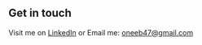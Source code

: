 ## Get in touch

Visit me on [LinkedIn](https://www.linkedin.com/in/oneeb-aamer) or Email me: oneeb47@gmail.com
